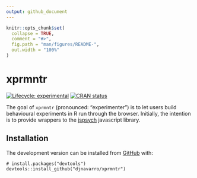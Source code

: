 ```yaml
---
output: github_document
---
```


<!-- README.md is generated from README.Rmd. Please edit that file -->

```r
knitr::opts_chunk$set(
  collapse = TRUE,
  comment = "#>",
  fig.path = "man/figures/README-",
  out.width = "100%"
)
```
# xprmntr

<!-- badges: start -->
[![Lifecycle: experimental](https://img.shields.io/badge/lifecycle-experimental-orange.svg)](https://www.tidyverse.org/lifecycle/#experimental)
[![CRAN status](https://www.r-pkg.org/badges/version/xprmntr)](https://cran.r-project.org/package=xprmntr)
<!-- badges: end -->

The goal of `xprmntr` (pronounced: "experimenter") is to let users build behavioural experiments in R run through the browser. Initially, the intention is to provide wrappers to the [jspsych](https://www.jspsych.org/) javascript library. 

## Installation

The development version can be installed from [GitHub](https://github.com/) with:

``` 
# install.packages("devtools")
devtools::install_github("djnavarro/xprmntr")
```

